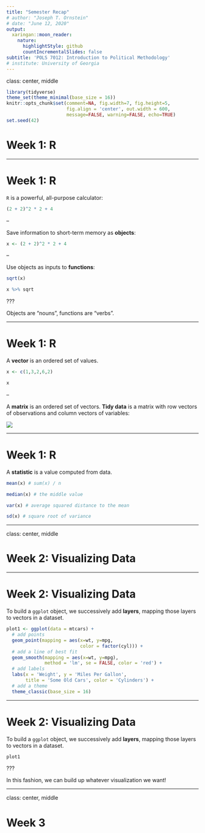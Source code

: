 ```yaml
---
title: "Semester Recap"
# author: "Joseph T. Ornstein"
# date: "June 12, 2020"
output:
  xaringan::moon_reader:
    nature:
      highlightStyle: github
      countIncrementalSlides: false
subtitle: 'POLS 7012: Introduction to Political Methodology'
# institute: University of Georgia
---
```


class: center, middle

```r
library(tidyverse)
theme_set(theme_minimal(base_size = 16))
knitr::opts_chunk$set(comment=NA, fig.width=7, fig.height=5, 
                      fig.align = 'center', out.width = 600,
                      message=FALSE, warning=FALSE, echo=TRUE)
set.seed(42)
```



# Week 1: R

---

# Week 1: R

`R` is a powerful, all-purpose calculator:

```r
(2 + 2)^2 * 2 + 4
```

--

Save information to short-term memory as **objects**:

```r
x <- (2 + 2)^2 * 2 + 4
```

--

Use objects as inputs to **functions**:

```r
sqrt(x)

x %>% sqrt
```

???

Objects are "nouns", functions are "verbs".

---

# Week 1: R

A **vector** is an ordered set of values.

```r
x <- c(1,3,2,6,2)

x
```

--

A **matrix** is an ordered set of vectors. **Tidy data** is a matrix with row vectors of observations and column vectors of variables:

![](img/tidy-1.png)

---

# Week 1: R

A **statistic** is a value computed from data.

```r
mean(x) # sum(x) / n

median(x) # the middle value

var(x) # average squared distance to the mean

sd(x) # square root of variance
```

---

class: center, middle

# Week 2: Visualizing Data

---

# Week 2: Visualizing Data

To build a `ggplot` object, we successively add **layers**, mapping those layers to vectors in a dataset.

```r
plot1 <- ggplot(data = mtcars) + 
  # add points
  geom_point(mapping = aes(x=wt, y=mpg, 
                           color = factor(cyl))) +
  # add a line of best fit
  geom_smooth(mapping = aes(x=wt, y=mpg),
              method = 'lm', se = FALSE, color = 'red') +
  # add labels
  labs(x = 'Weight', y = 'Miles Per Gallon',
       title = 'Some Old Cars', color = 'Cylinders') +
  # add a theme
  theme_classic(base_size = 16)
```

---

# Week 2: Visualizing Data

To build a `ggplot` object, we successively add **layers**, mapping those layers to vectors in a dataset.

```r
plot1
```

???

In this fashion, we can build up whatever visualization we want!

---

class: center, middle

# Week 3

